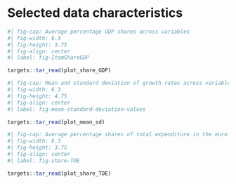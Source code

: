 # Selected data characteristics {#appendix-fiscal-data-characteristics}

```r
#| fig-cap: Average percentage GDP shares across variables
#| fig-width: 6.3
#| fig-height: 3.75
#| fig-align: center
#| label: fig-ItemShareGDP

targets::tar_read(plot_share_GDP)
```

```r
#| fig-cap: Mean and standard deviation of growth rates across variables
#| fig-width: 6.3
#| fig-height: 4.75
#| fig-align: center
#| label: fig-mean-standard-deviation-values

targets::tar_read(plot_mean_sd)
```

```r
#| fig-cap: Average percentage shares of total expenditure in the euro area
#| fig-width: 6.3
#| fig-height: 3.75
#| fig-align: center
#| label: fig-share-TOE

targets::tar_read(plot_share_TOE)
```
